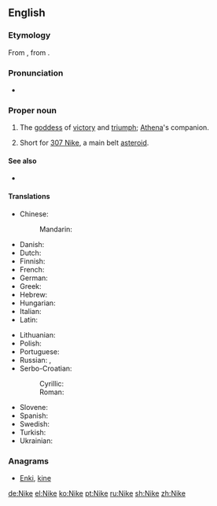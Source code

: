 {{also|Niké}}
==English==
{{wikipedia|Nike (mythology)}}
{{Wikipedia|Nike Inc.}}

===Etymology===
From {{etyl|grc|en}} {{term|Νίκη|tr=Nikē|lang=grc|sc=polytonic}}, from {{term|νίκη||victory|tr=nikē|lang=grc|sc=polytonic}}.

===Pronunciation===
* {{IPA|/ˈnaɪkiː/|lang=en}}

===Proper noun===
{{en-proper noun}}

# {{context|Greek god|lang=en}} The [[goddess]] of [[victory]] and [[triumph]]; [[Athena]]'s companion.
# {{context|astronomy|lang=en}} Short for [[307 Nike]], a main belt [[asteroid]].

====See also====
* {{l/en|Victoria}}

====Translations====
{{trans-top|Greek goddess of victory}}
* Chinese:
*: Mandarin: {{t|cmn|尼刻|tr=Níkè|sc=Hani}}
* Danish: {{t|da|Nike|f}}
* Dutch: {{t|nl|Nikè|f}}
* Finnish: {{t|fi|Nike|f}}
* French: {{t|fr|Niké|f}}
* German: {{t+|de|Nike|f}}
* Greek: {{t+|el|Νίκη|tr=Níki|sc=Grek}}
* Hebrew: {{t|he|ניקה|f|sc=Hebr}}
* Hungarian: {{t|hu|Niké}}
* Italian: {{t|it|Nike}}
* Latin: {{t|la|Nice|f}}
{{trans-mid}}
* Lithuanian: {{t|lt|Nikė|f}}
* Polish: {{t|pl|Nike|f}}
* Portuguese: {{t+|pt|Nice|f}}
* Russian: {{t+|ru|Ника|f|tr=Nika|sc=Cyrl}}, {{t|ru|Нике|f|tr=Nike|sc=Cyrl}}
* Serbo-Croatian:
*: Cyrillic: {{t|sh|Ника|f|sc=Cyrl}}
*: Roman: {{t+|sh|Nika|f}}
* Slovene: {{t|sl|Nike|f}}
* Spanish: {{t|es|Niké}}
* Swedish: {{t|sv|Nike|f}}
* Turkish: {{t|tr|Nike|f}}
* Ukrainian: {{t|uk|Ніке|f|tr=Nike|sc=Cyrl}}
{{trans-bottom}}

===Anagrams===
* [[Enki#English|Enki]], [[kine#English|kine]]

[[de:Nike]]
[[el:Nike]]
[[ko:Nike]]
[[pt:Nike]]
[[ru:Nike]]
[[sh:Nike]]
[[zh:Nike]]